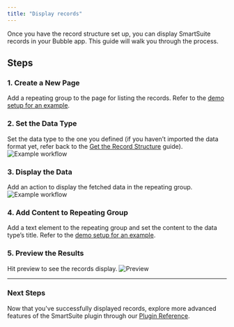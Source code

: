 ```yaml
---
title: "Display records"
---
```



Once you have the record structure set up, you can display SmartSuite records in your Bubble app. This guide will walk you through the process.

## Steps

### 1. **Create a New Page**

Add a repeating group to the page for listing the records.
Refer to the [demo setup for an example](https://bubble.io/page?id=smartsuite&tab=tabs-1&name=display-records&type=page).

### 2. **Set the Data Type**

Set the data type to the one you defined (if you haven’t imported the data format yet, refer back to the [Get the Record Structure](/bubble/smartsuite/how-tos/get-record-structure) guide).
![Example workflow](https://uploads-ssl.webflow.com/5eed6e6fe625d140525c5769/66c69fe6388be8756feaf4e4_CleanShot%202024-08-21%20at%2022.12.46%402x.png)

### 3. **Display the Data**

Add an action to display the fetched data in the repeating group.
![Example workflow](https://uploads-ssl.webflow.com/5eed6e6fe625d140525c5769/66c6b4e921268a573c066220_CleanShot%202024-08-21%20at%2023.39.57%402x.png)

### 4. **Add Content to Repeating Group**

Add a text element to the repeating group and set the content to the data type’s title.
Refer to the [demo setup for an example](https://bubble.io/page?id=smartsuite&tab=tabs-1&name=display-records&type=page).

### 5. **Preview the Results**

Hit preview to see the records display.
![Preview](https://uploads-ssl.webflow.com/5eed6e6fe625d140525c5769/66c6a1fa9188fa86d735f76f_CleanShot%202024-08-21%20at%2022.21.47%402x.png)

---

### Next Steps

Now that you've successfully displayed records, explore more advanced features of the SmartSuite plugin through our [Plugin Reference](/bubble/smartsuite/plugin-reference).

<smartsuiteFooter />

